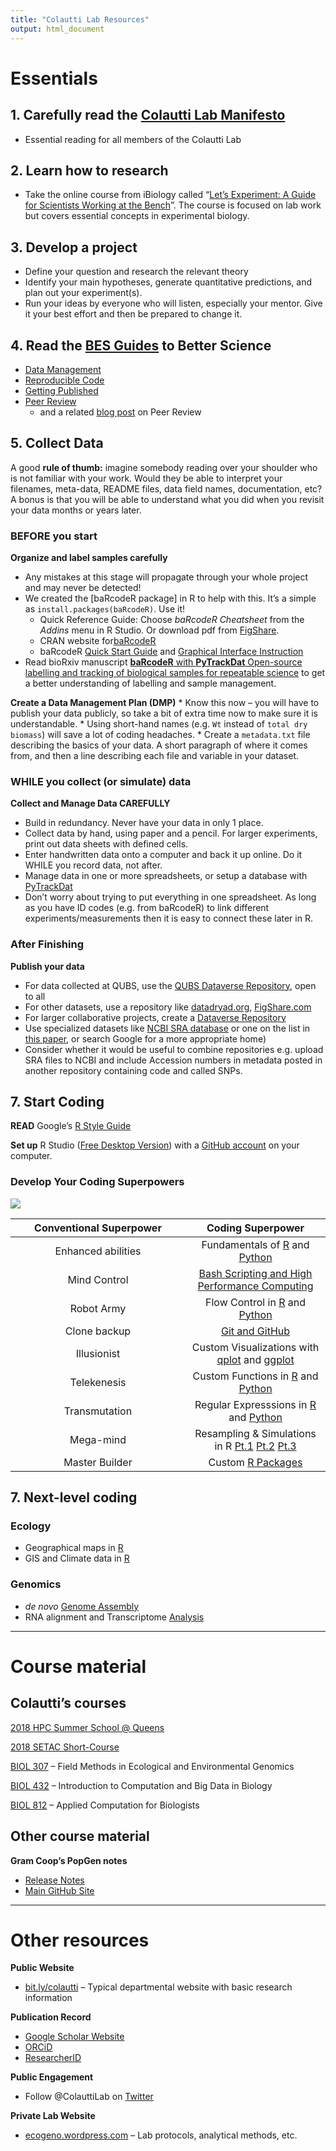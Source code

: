 ```yaml
---
title: "Colautti Lab Resources"
output: html_document
---
```


# Essentials

## 1. Carefully read the [Colautti Lab Manifesto](./Manifesto/index.html)

  * Essential reading for all members of the Colautti Lab

## 2. Learn how to research

  * Take the online course from iBiology called "[Let's Experiment: A Guide for Scientists Working at the Bench](https://courses.ibiology.org/courses/course-v1:iBiology+LE+SP/about)". The course is focused on lab work but covers essential concepts in experimental biology.
  
## 3. Develop a project
  
  * Define your question and research the relevant theory
  * Identify your main hypotheses, generate quantitative predictions, and plan out your experiment(s).
  * Run your ideas by everyone who will listen, especially your mentor. Give it your best effort and then be prepared to change it.

## 4. Read the [BES Guides](https://www.britishecologicalsociety.org/publications/guides-to/) to Better Science

  * [Data Management](./Readings/BES-Data-Guide-2017.pdf)
  * [Reproducible Code](./Readings/BES-Reproducible-Code.pdf)
  * [Getting Published](./Readings/BES-Getting-Published-Guide-2017.pdf)
  * [Peer Review](./Readings/BES-Peer-Review-Guide-2017.pdf)
    * and a related [blog post](https://appliedecologistsblog.com/2019/09/18/quality-in-peer-review) on Peer Review

## 5. Collect Data

A good __rule of thumb:__ imagine somebody reading over your shoulder who is not familiar with your work. Would they be able to interpret your filenames, meta-data, README files, data field names, documentation, etc? A bonus is that you will be able to understand what you did when you revisit your data months or years later.

### BEFORE you start

**Organize and label samples carefully**

  * Any mistakes at this stage will propagate through your whole project and may never be detected!
  * We created the [baRcodeR package] in R to help with this. It's a simple as `install.packages(baRcodeR)`. Use it!
    * Quick Reference Guide: Choose _baRcodeR Cheatsheet_ from the _Addins_ menu in R Studio. Or download pdf from [FigShare](https://figshare.com/articles/baRcodeR_Cheat_Sheet/7043309).
    * CRAN website for[baRcodeR](https://cran.r-project.org/package=baRcodeR)
    * baRcodeR [Quick Start Guide](https://cran.r-project.org/web/packages/baRcodeR/vignettes/Using-baRcodeR.html) and [Graphical Interface Instruction](https://cran.r-project.org/web/packages/baRcodeR/vignettes/use-addin.html)
  * Read bioRxiv manuscript [**baRcodeR** with **PyTrackDat** Open-source labelling and tracking of biological samples for repeatable science](https://www.biorxiv.org/content/early/2018/10/30/457051) to get a better understanding of labelling and sample management.

**Create a Data Management Plan (DMP)**
  * Know this now -- you will have to publish your data publicly, so take a bit of extra time now to make sure it is understandable.
  * Using short-hand names (e.g. `Wt` instead of `total dry biomass`) will save a lot of coding headaches. 
  * Create a `metadata.txt` file describing the basics of your data. A short paragraph of where it comes from, and then a line describing each file and variable in your dataset.
  
### WHILE you collect (or simulate) data

**Collect and Manage Data CAREFULLY**

  * Build in redundancy. Never have your data in only 1 place.
  * Collect data by hand, using paper and a pencil. For larger experiments, print out data sheets with defined cells.
  * Enter handwritten data onto a computer and back it up online. Do it WHILE you record data, not after.
  * Manage data in one or more spreadsheets, or setup a database with [PyTrackDat](https://github.com/ColauttiLab/PyTrackDat/)
  * Don't worry about trying to put everything in one spreadsheet. As long as you have ID codes (e.g. from baRcodeR) to link different experiments/measurements then it is easy to connect these later in R.
  
### After Finishing

**Publish your data**

  * For data collected at QUBS, use the [QUBS Dataverse Repository](https://dataverse.scholarsportal.info/dataverse/QUBS), open to all
  * For other datasets, use a repository like [datadryad.org](https://colauttilab.github.io/), [FigShare.com](https://figshare.com/)
  * For larger collaborative projects, create a [Dataverse Repository](https://dataverse.scholarsportal.info/)
  * Use specialized datasets like [NCBI SRA database](https://www.ncbi.nlm.nih.gov/sra) or one on the list in [this paper](https://www.nature.com/sdata/policies/repositories), or search Google for a more appropriate home) 
  * Consider whether it would be useful to combine repositories e.g. upload SRA files to NCBI and include Accession numbers in metadata posted in another repository containing code and called SNPs.

## 7. Start Coding

__READ__ Google's [R Style Guide](https://google.github.io/styleguide/Rguide.xml)

__Set up__ R Studio ([Free Desktop Version](https://www.rstudio.com/products/rstudio/download/)) with a [GitHub account](https://support.rstudio.com/hc/en-us/articles/200532077-Version-Control-with-Git-and-SVN) on your computer.
    
### Develop Your Coding Superpowers

![](./Superheroes.jpg)

| __Conventional Superpower__ | __Coding Superpower__ |
|:---------------------------:|:---------------------:|
| Enhanced abilities          | Fundamentals of [R](./RCrashCourse/1_fundamentals.html) and [Python](./PythonCrashCourse/1_fundamentals.html) |
| Mind Control                | [Bash Scripting and High Performance Computing](https://hpc-carpentry.github.io/hpc-intro/) |
| Robot Army                  | Flow Control in [R](./RCrashCourse/1_fundamentals.html#7_flow_control) and [Python](./PythonCrashCourse/1_fundamentals.html#6_flow_control) |
| Clone backup                | [Git and GitHub](http://swcarpentry.github.io/git-novice/) |
| Illusionist                 | Custom Visualizations with [qplot](./RCrashCourse/2_qplot.html) and [ggplot](./RCrashCourse/3_ggplot.html) |
| Telekenesis                 | Custom Functions in [R](./RCrashCourse/5_advanced.html) and [Python](PythonCrashCourse/1_fundamentals.html#7_custom_functions) |
| Transmutation               | Regular Expresssions in [R](RCrashCourse/4_regex.html) and [Python](./PythonCrashCourse/2_regex.html) |
| Mega-mind                   | Resampling & Simulations in R [Pt.1](./EcologyTutorials/bootstrap.html) [Pt.2](./EcologyTutorials/simulations.html) [Pt.3](ColauttiLab.github.io/EcologyTutorials/maxLik_MCMC.html) |
| Master Builder              | Custom [R Packages](./RCrashCourse/Package_tutorial.html) |


## 7. Next-level coding

### Ecology

  * Geographical maps in [R](./EcologyTutorials/mapping.html)
  * GIS and Climate data in [R](./EcologyTutorials/GGMFS_climate.html)

### Genomics
  * _de novo_ [Genome Assembly](./NGS/deNovoTutorial.html)
  * RNA alignment and Transcriptome [Analysis](./NGS/TuxedoTutorial.html)

***

# Course material

## Colautti's courses

[2018 HPC Summer School @ Queens](HPC2018.html)

[2018 SETAC Short-Course](SETAC.html)

[BIOL 307](FieldMethods.html) -- Field Methods in Ecological and Environmental Genomics

[BIOL 432](biol432.html) -- Introduction to Computation and Big Data in Biology

[BIOL 812](biol812.html) -- Applied Computation for Biologists

## Other course material

__Gram Coop's PopGen notes__

  * [Release Notes](https://github.com/cooplab/popgen-notes/blob/master/release_popgen_notes.pdf)
  * [Main GitHub Site](https://github.com/cooplab/popgen-notes)
  
***

# Other resources

__Public Website__

* [bit.ly/colautti](http://bit.ly/colautti) -- Typical departmental website with basic research information

__Publication Record__

* [Google Scholar Website](http://scholar.google.ca/citations?user=J7MvakAAAAAJ&hl=en)
* [ORCiD](https://orcid.org/0000-0003-4213-0711)
* [ResearcherID](http://www.researcherid.com/rid/E-6804-2011)

__Public Engagement__

* Follow @ColauttiLab on [Twitter](https://twitter.com/ColauttiLab)

__Private Lab Website__

* [ecogeno.wordpress.com](https://ecogeno.wordpress.com) -- Lab protocols, analytical methods, etc.



